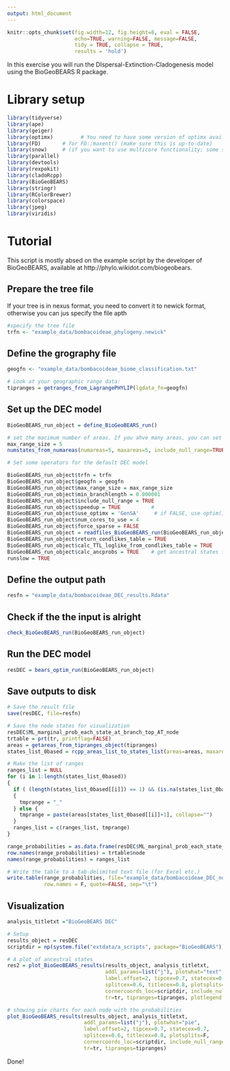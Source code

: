 ```yaml
---
output: html_document
---
```


```r
knitr::opts_chunk$set(fig.width=12, fig.height=8, eval = FALSE,
                      echo=TRUE, warning=FALSE, message=FALSE,
                      tidy = TRUE, collapse = TRUE,
                      results = 'hold')
```

In this exercise you will run the DIspersal-Extinction-Cladogenesis model using the BioGeoBEARS R package.

# Library setup

```r
library(tidyverse)
library(ape)
library(geiger)
library(optimx)         # You need to have some version of optimx available
library(FD)       # for FD::maxent() (make sure this is up-to-date)
library(snow)     # (if you want to use multicore functionality; some systems/R versions prefer library(parallel), try either)
library(parallel)
library(devtools)
library(rexpokit)
library(cladoRcpp)
library(BioGeoBEARS)
library(stringr)
library(RColorBrewer)
library(colorspace)
library(jpeg)
library(viridis)
```

# Tutorial
This script is mostly absed on the example script by the developer of BioGeoBEARS, available at http://phylo.wikidot.com/biogeobears.

## Prepare the tree file
If your tree is in nexus format, you need to convert it to newick format, otherwise you can jus specify the file apth
```r
#specify the tree file
trfn <- "example_data/bombacoideae_phylogeny.newick"
```

## Define the grography file
```r
geogfn <- "example_data/bombacoideae_biome_classification.txt"

# Look at your geographic range data:
tipranges = getranges_from_LagrangePHYLIP(lgdata_fn=geogfn)
```

## Set up the DEC model

```r
BioGeoBEARS_run_object = define_BioGeoBEARS_run()

# set the macimum number of areas. If you ahve many areas, you can set the amximum number of areas a species can occur in simultaneously. One possibility is to set this to the number of areas of the most widespread recent species.
max_range_size = 5 
numstates_from_numareas(numareas=5, maxareas=5, include_null_range=TRUE)

# Set some operators for the default DEC model

BioGeoBEARS_run_object$trfn = trfn
BioGeoBEARS_run_object$geogfn = geogfn
BioGeoBEARS_run_object$max_range_size = max_range_size
BioGeoBEARS_run_object$min_branchlength = 0.000001    
BioGeoBEARS_run_object$include_null_range = TRUE  
BioGeoBEARS_run_object$speedup = TRUE          #
BioGeoBEARS_run_object$use_optimx = 'GenSA'     # if FALSE, use optim() instead of optimx()
BioGeoBEARS_run_object$num_cores_to_use = 4
BioGeoBEARS_run_object$force_sparse = FALSE    
BioGeoBEARS_run_object = readfiles_BioGeoBEARS_run(BioGeoBEARS_run_object)
BioGeoBEARS_run_object$return_condlikes_table = TRUE
BioGeoBEARS_run_object$calc_TTL_loglike_from_condlikes_table = TRUE
BioGeoBEARS_run_object$calc_ancprobs = TRUE    # get ancestral states from optim run
runslow = TRUE
```

## Define the output path
```r
resfn = "example_data/bombacoideae_DEC_results.Rdata"
```

## Check if the the input is alright
```r
check_BioGeoBEARS_run(BioGeoBEARS_run_object)
```

## Run the DEC model
```r
resDEC = bears_optim_run(BioGeoBEARS_run_object)
```

## Save outputs to disk
```r
# Save the result file
save(resDEC, file=resfn)

# Save the node states for visualization
resDEC$ML_marginal_prob_each_state_at_branch_top_AT_node
trtable = prt(tr, printflag=FALSE)
areas = getareas_from_tipranges_object(tipranges)
states_list_0based = rcpp_areas_list_to_states_list(areas=areas, maxareas=max_range_size, include_null_range=TRUE)

# Make the list of ranges
ranges_list = NULL
for (i in 1:length(states_list_0based))
{    
  if ( (length(states_list_0based[[i]]) == 1) && (is.na(states_list_0based[[i]])) )
  {
    tmprange = "_"
  } else {
    tmprange = paste(areas[states_list_0based[[i]]+1], collapse="")
  }
  ranges_list = c(ranges_list, tmprange)
}

range_probabilities = as.data.frame(resDEC$ML_marginal_prob_each_state_at_branch_top_AT_node)
row.names(range_probabilities) = trtable$node
names(range_probabilities) = ranges_list

# Write the table to a tab-delimited text file (for Excel etc.)
write.table(range_probabilities, file="example_data/bombacoideae_DEC_node_probabilities.txt",
            row.names = F, quote=FALSE, sep="\t")
```

## Visualization
```r

analysis_titletxt ="BioGeoBEARS DEC"

# Setup
results_object = resDEC
scriptdir = np(system.file("extdata/a_scripts", package="BioGeoBEARS"))

# A plot of ancestral states
res2 = plot_BioGeoBEARS_results(results_object, analysis_titletxt, 
                                addl_params=list("j"), plotwhat="text", 
                                label.offset=2, tipcex=0.7, statecex=0.6, 
                                splitcex=0.6, titlecex=0.8, plotsplits=F, 
                                cornercoords_loc=scriptdir, include_null_range=TRUE, 
                                tr=tr, tipranges=tipranges, plotlegend = T)

# showing pie charts for each node with the probabilities
plot_BioGeoBEARS_results(results_object, analysis_titletxt, 
                         addl_params=list("j"), plotwhat="pie", 
                         label.offset=2, tipcex=0.7, statecex=0.7, 
                         splitcex=0.6, titlecex=0.8, plotsplits=F, 
                         cornercoords_loc=scriptdir, include_null_range=TRUE, 
                         tr=tr, tipranges=tipranges)
```

Done!